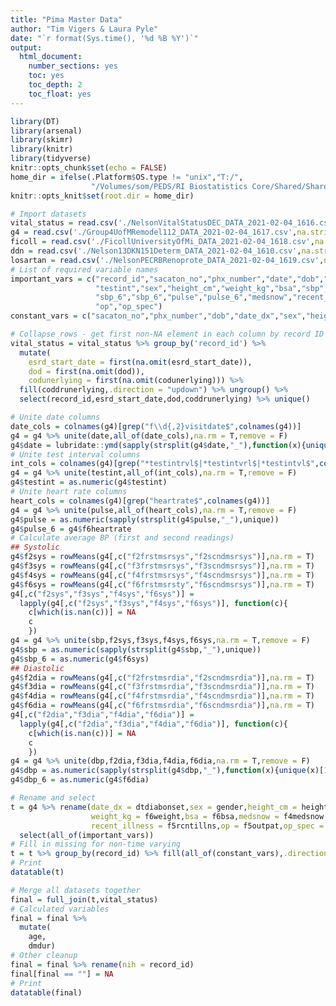 ```yaml
---
title: "Pima Master Data"
author: "Tim Vigers & Laura Pyle"
date: "`r format(Sys.time(), '%d %B %Y')`"
output:
  html_document:
    number_sections: yes
    toc: yes
    toc_depth: 2
    toc_float: yes
---
```


```r
library(DT)
library(arsenal)
library(skimr)
library(knitr)
library(tidyverse)
knitr::opts_chunk$set(echo = FALSE)
home_dir = ifelse(.Platform$OS.type != "unix","T:/",
                  "/Volumes/som/PEDS/RI Biostatistics Core/Shared/Shared Projects/Laura/Peds Endo/Petter Bjornstad/Pima/Master data/Raw data")
knitr::opts_knit$set(root.dir = home_dir)
```

```r
# Import datasets
vital_status = read.csv('./NelsonVitalStatusDEC_DATA_2021-02-04_1616.csv',na.strings = "")
g4 = read.csv('./Group4UofMRemodel112_DATA_2021-02-04_1617.csv',na.strings = "")
ficoll = read.csv('./FicollUniversityOfMi_DATA_2021-02-04_1618.csv',na.strings = "")
ddn = read.csv('./Nelson13DKN151Determ_DATA_2021-02-04_1610.csv',na.strings = "")
losartan = read.csv('./NelsonPECRBRenoprote_DATA_2021-02-04_1619.csv',na.strings = "")
# List of required variable names
important_vars = c("record_id","sacaton_no","phx_number","date","dob","date_dx",
                   "testint","sex","height_cm","weight_kg","bsa","sbp","dbp",
                   "sbp_6","sbp_6","pulse","pulse_6","medsnow","recent_illness",
                   "op","op_spec")
constant_vars = c("sacaton_no","phx_number","dob","date_dx","sex","height_cm")
```

```r
# Collapse rows - get first non-NA element in each column by record ID
vital_status = vital_status %>% group_by('record_id') %>% 
  mutate(
    esrd_start_date = first(na.omit(esrd_start_date)),
    dod = first(na.omit(dod)),
    codunerlying = first(na.omit(codunerlying))) %>% 
  fill(coddrunerlying,.direction = "updown") %>% ungroup() %>% 
  select(record_id,esrd_start_date,dod,coddrunerlying) %>% unique()
```

```r
# Unite date columns
date_cols = colnames(g4)[grep("f\\d{,2}visitdate$",colnames(g4))]
g4 = g4 %>% unite(date,all_of(date_cols),na.rm = T,remove = F)
g4$date = lubridate::ymd(sapply(strsplit(g4$date,"_"),function(x){unique(x)[1]}))
# Unite test interval columns
int_cols = colnames(g4)[grep("*testintrvl$|*testintvrl$|*testintvl$",colnames(g4))]
g4 = g4 %>% unite(testint,all_of(int_cols),na.rm = T,remove = F)
g4$testint = as.numeric(g4$testint)
# Unite heart rate columns
heart_cols = colnames(g4)[grep("heartrate$",colnames(g4))]
g4 = g4 %>% unite(pulse,all_of(heart_cols),na.rm = T,remove = F)
g4$pulse = as.numeric(sapply(strsplit(g4$pulse,"_"),unique))
g4$pulse_6 = g4$f6heartrate
# Calculate average BP (first and second readings)
## Systolic
g4$f2sys = rowMeans(g4[,c("f2frstmsrsys","f2scndmsrsys")],na.rm = T)
g4$f3sys = rowMeans(g4[,c("f3frstmsrsys","f3scndmsrsys")],na.rm = T)
g4$f4sys = rowMeans(g4[,c("f4frstmsrsys","f4scndmsrsys")],na.rm = T)
g4$f6sys = rowMeans(g4[,c("f6frstmsrsty","f6scndmsrsys")],na.rm = T)
g4[,c("f2sys","f3sys","f4sys","f6sys")] = 
  lapply(g4[,c("f2sys","f3sys","f4sys","f6sys")], function(c){
    c[which(is.nan(c))] = NA
    c
    })
g4 = g4 %>% unite(sbp,f2sys,f3sys,f4sys,f6sys,na.rm = T,remove = F)
g4$sbp = as.numeric(sapply(strsplit(g4$sbp,"_"),unique))
g4$sbp_6 = as.numeric(g4$f6sys)
## Diastolic
g4$f2dia = rowMeans(g4[,c("f2frstmsrdia","f2scndmsrdia")],na.rm = T)
g4$f3dia = rowMeans(g4[,c("f3frstmsrdia","f3scndmsrdia")],na.rm = T)
g4$f4dia = rowMeans(g4[,c("f4frstmsrdia","f4scndmsrdia")],na.rm = T)
g4$f6dia = rowMeans(g4[,c("f6frstmsrdia","f6scndmsrdia")],na.rm = T)
g4[,c("f2dia","f3dia","f4dia","f6dia")] = 
  lapply(g4[,c("f2dia","f3dia","f4dia","f6dia")], function(c){
    c[which(is.nan(c))] = NA
    c
    })
g4 = g4 %>% unite(dbp,f2dia,f3dia,f4dia,f6dia,na.rm = T,remove = F)
g4$dbp = as.numeric(sapply(strsplit(g4$dbp,"_"),function(x){unique(x)[1]}))
g4$dbp_6 = as.numeric(g4$f6dia)

```

```r
# Rename and select
t = g4 %>% rename(date_dx = dtdiabonset,sex = gender,height_cm = height,
                  weight_kg = f6weight,bsa = f6bsa,medsnow = f4medsnow,
                  recent_illness = f5rcntillns,op = f5outpat,op_spec = f5outpatspec) %>%
  select(all_of(important_vars))
# Fill in missing for non-time varying 
t = t %>% group_by(record_id) %>% fill(all_of(constant_vars),.direction = "downup")
# Print
datatable(t)
```

```r
# Merge all datasets together
final = full_join(t,vital_status)
# Calculated variables
final = final %>% 
  mutate(
    age,
    dmdur)
# Other cleanup
final = final %>% rename(nih = record_id)
final[final == ""] = NA
# Print
datatable(final)
```
